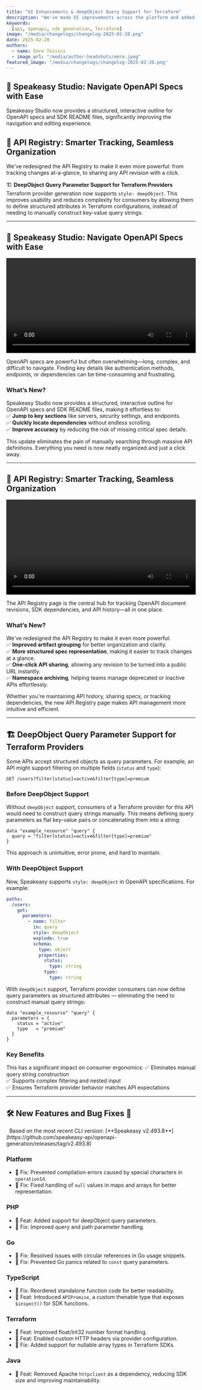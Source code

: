 ```yaml
---
title: "UI Enhancements & deepObject Query Support for Terraform"
description: "We've made UI improvements across the platform and added support for deepObject query parameters in Terraform."
keywords:
  [api, openapi, sdk generation, Terraform]
image: "/media/changelogs/changelog-2025-02-20.png"
date: 2025-02-20
authors:
  - name: Emre Tezisci
  - image_url: "/media/author-headshots/emre.jpeg"
featured_image: "/media/changelogs/changelog-2025-02-20.png"
---
```





## 📝 Speakeasy Studio: Navigate OpenAPI Specs with Ease
Speakeasy Studio now provides a structured, interactive outline for OpenAPI specs and SDK README files, significantly improving the navigation and editing experience.

## 📌 API Registry: Smarter Tracking, Seamless Organization  
We've redesigned the API Registry to make it even more powerful: from tracking changes at-a-glance, to sharing any API revision with a click.

🏗️ **DeepObject Query Parameter Support for Terraform Providers**  
Terraform provider generation now supports `style: deepObject`. This improves usability and reduces complexity for consumers by allowing them to define structured attributes in Terraform configurations, instead of needing to manually construct key-value query strings.

---

## 📝 Speakeasy Studio: Navigate OpenAPI Specs with Ease  

<div className="mt-10">
  <video controls={false} loop={true} autoPlay={true} width="100%">
    <source src={studio} type="video/mp4" />
  </video>
</div>

OpenAPI specs are powerful but often overwhelming—long, complex, and difficult to navigate. Finding key details like authentication methods, endpoints, or dependencies can be time-consuming and frustrating.  

### What’s New?  
Speakeasy Studio now provides a structured, interactive outline for OpenAPI specs and SDK README files, making it effortless to:  \
✅ **Jump to key sections** like servers, security settings, and endpoints.  
✅ **Quickly locate dependencies** without endless scrolling.  
✅ **Improve accuracy** by reducing the risk of missing critical spec details.  

This update eliminates the pain of manually searching through massive API definitions. Everything you need is now neatly organized and just a click away.  

---

## 📌 API Registry: Smarter Tracking, Seamless Organization  

<div className="mt-10">
  <video controls={false} loop={true} autoPlay={true} width="100%">
    <source src={api_registry} type="video/mp4" />
  </video>
</div>

The API Registry page is the central hub for tracking OpenAPI document revisions, SDK dependencies, and API history—all in one place.

### **What’s New?**  
We've redesigned the API Registry to make it even more powerful:  \
✅ **Improved artifact grouping** for better organization and clarity.  
✅ **More structured spec representation**, making it easier to track changes at a glance.  
✅ **One-click API sharing**, allowing any revision to be turned into a public URL instantly.  
✅ **Namespace archiving**, helping teams manage deprecated or inactive APIs effortlessly.  

Whether you're maintaining API history, sharing specs, or tracking dependencies, the new API Registry page makes API management more intuitive and efficient.  

---

## 🏗️ DeepObject Query Parameter Support for Terraform Providers

Some APIs accept structured objects as query parameters. For example, an API might support filtering on multiple fields (`status` and `type`):
```
GET /users?filter[status]=active&filter[type]=premium
```

### Before DeepObject Support
Without `deepObject` support, consumers of a Terraform provider for this API would need to construct query strings manually. This means defining query parameters as flat key-value pairs or concatenating them into a string:

```hcl
data "example_resource" "query" {
  query = "filter[status]=active&filter[type]=premium"
}
```

This approach is unintuitive, error prone, and hard to maintain.

### With DeepObject Support

Now, Speakeasy supports `style: deepObject` in OpenAPI specifications. For example:

```yaml
paths:
  /users:
    get:
      parameters:
        - name: filter
          in: query
          style: deepObject
          explode: true
          schema:
            type: object
            properties:
              status:
                type: string
              type:
                type: string
```

With `deepObject` support, Terraform provider consumers can now define query parameters as structured attributes — eliminating the need to construct manual query strings:

```hcl
data "example_resource" "query" {
  parameters = {
    status = "active"
    type   = "premium"
  }
}
```

### Key Benefits
This has a significant impact on consumer ergonomics:
✅ Eliminates manual query string construction\
✅ Supports complex filtering and nested input\
✅ Ensures Terraform provider behavior matches API expectations

---

## 🛠️ New Features and Bug Fixes 🐛

<Callout title="NOTE" variant="info">
  Based on the most recent CLI version: [**Speakeasy v2.493.8**](https://github.com/speakeasy-api/openapi-generation/releases/tag/v2.493.8)
</Callout>

### Platform
- 🐛 Fix: Prevented compilation errors caused by special characters in `operationId`.
- 🐛 Fix: Fixed handling of `null` values in maps and arrays for better representation.

### PHP
- 🐝 Feat: Added support for deepObject query parameters.
- 🐛 Fix: Improved query and path parameter handling.

### Go
- 🐛 Fix: Resolved issues with circular references in Go usage snippets.
- 🐛 Fix: Prevented Go panics related to `const` query parameters.

### TypeScript
- 🐛 Fix: Reordered standalone function code for better readability.
- 🐝 Feat: Introduced `APIPromise`, a custom thenable type that exposes `$inspect()` for SDK functions.

### Terraform
- 🐝 Feat: Improved float/int32 number format handling.
- 🐝 Feat: Enabled custom HTTP headers via provider configuration.
- 🐛 Fix: Added support for nullable array types in Terraform SDKs.

### Java
- 🐝 Feat: Removed Apache `httpclient` as a dependency, reducing SDK size and improving maintainability.

